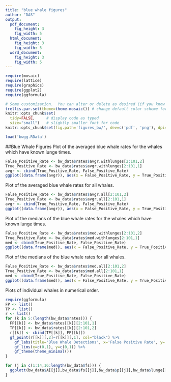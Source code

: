 ```yaml
---
title: "blue whale figures"
author: "DAS"
output: 
  pdf_document:
    fig_height: 3
    fig_width: 5
  html_document:
    fig_height: 3
    fig_width: 5
  word_document:
    fig_height: 3
    fig_width: 5
---
```


```r
require(mosaic)
require(lattice)
require(graphics)
require(ggplot2)
require(ggformula)

# Some customization.  You can alter or delete as desired (if you know what you are doing).
trellis.par.set(theme=theme.mosaic()) # change default color scheme for lattice
knitr::opts_chunk$set(
  tidy=FALSE,     # display code as typed
  size="small")   # slightly smaller font for code
knitr::opts_chunk$set(fig.path='figures_bw/', dev=c('pdf', 'png'), dpi=300)

load('bwgg.RData')
```

##Blue Whale Figures
Plot of the averaged blue whale rates for the whales which have known lunge times.
```r
False_Positive_Rate <- bw_data$rates$avgr.withlunges[2:101,2]
True_Positive_Rate <- bw_data$rates$avgr.withlunges[2:101,1]
avgr <- cbind(True_Positive_Rate, False_Positive_Rate)
ggplot((data.frame(avgr)), aes(x = False_Positive_Rate, y = True_Positive_Rate)) + geom_point() + theme_bw() + theme(axis.text=element_text(size=13), axis.title=element_text(size=15,face="bold")) + labs(x = "False Positive Rate", y = "True Positive Rate") + xlim(0,1) + ylim(0,1)
```

Plot of the averaged blue whale rates for all whales.
```r
False_Positive_Rate <- bw_data$rates$avgr.all[2:101,2]
True_Positive_Rate <- bw_data$rates$avgr.all[2:101,1]
avgr <- cbind(True_Positive_Rate, False_Positive_Rate)
ggplot((data.frame(avgr)), aes(x = False_Positive_Rate, y = True_Positive_Rate)) + geom_point() + theme_bw() + theme(axis.text=element_text(size=13), axis.title=element_text(size=15,face="bold")) + labs(x = "False Positive Rate", y = "True Positive Rate") + xlim(0,1) + ylim(0,1)
```
\clearpage

Plot of the medians of the blue whale rates for the whales which have known lunge times.
```r
False_Positive_Rate <- bw_data$rates$med.withlunges[2:101,2]
True_Positive_Rate <- bw_data$rates$med.withlunges[2:101,1]
med <- cbind(True_Positive_Rate, False_Positive_Rate)
ggplot((data.frame(med)), aes(x = False_Positive_Rate, y = True_Positive_Rate)) + geom_point() + theme_bw() + theme(axis.text=element_text(size=13), axis.title=element_text(size=15,face="bold")) + labs(x = "False Positive Rate", y = "True Positive Rate") + xlim(0,1) + ylim(0,1)
```

Plot of the medians of the blue whale rates for all whales.
```r
False_Positive_Rate <- bw_data$rates$med.all[2:101,2]
True_Positive_Rate <- bw_data$rates$med.all[2:101,1]
med <- cbind(True_Positive_Rate, False_Positive_Rate)
ggplot((data.frame(med)), aes(x = False_Positive_Rate, y = True_Positive_Rate)) + geom_point() + theme_bw() + theme(axis.text=element_text(size=13), axis.title=element_text(size=15,face="bold")) + labs(x = "False Positive Rate", y = "True Positive Rate") + xlim(0,1) + ylim(0,1)
```
\clearpage

Plots of individual whales in numerical order.
```r
require(ggformula)
FP <- list()
TP <- list()
r <- list()
for (k in 5:(length(bw_data$rates))) {
  FP[[k]] <- bw_data$rates[[k]][2:101,1]
  TP[[k]] <- bw_data$rates[[k]][2:101,2]
  r[[k]] <- cbind(TP[[k]], FP[[k]])
  gf_point(r[[k]][,2]~r[[k]][,1], col="black") %>% 
    gf_labs(title='Blue Whale Detections', x='False Positive Rate', y='True Positive Rate') %>% 
    gf_lims(x=c(0,1), y=c(0,1)) %>% 
    gf_theme(theme_minimal())
}
```

```r
for (j in c(1:14,16:length(bw_data$fs))) {
  ggplott(bw_data$A[[j]],bw_data$fs[[j]],bw_data$p[[j]],bw_data$lunge[[j]],bw_table$`Optimal Threshold`[j],30,n=2,species='whale')
}
```